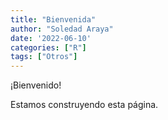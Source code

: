 ```yaml
---
title: "Bienvenida"
author: "Soledad Araya"
date: '2022-06-10'
categories: ["R"]
tags: ["Otros"]
---
```


¡Bienvenido! 

Estamos construyendo esta página.